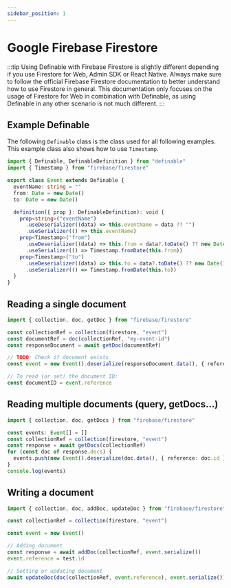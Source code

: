 ```yaml
---
sidebar_position: 1
---
```


# Google Firebase Firestore

:::tip
Using Definable with Firebase Firestore is slightly different depending if you use Firestore for Web, Admin SDK or React Native.
Always make sure to follow the official Firebase Firestore documentation to better understand how to use Firestore in general.
This documentation only focuses on the usage of Firestore for Web in combination with Definable, as using Definable in any other scenario is not much different.
:::

## Example Definable

The following `Definable` class is the class used for all following examples.
This example class also shows how to use `Timestamp`.

```ts
import { Definable, DefinableDefinition } from "definable"
import { Timestamp } from "firebase/firestore"

export class Event extends Definable {
  eventName: string = ""
  from: Date = new Date()
  to: Date = new Date()

  definition({ prop }: DefinableDefinition): void {
    prop<string>("eventName")
      .useDeserializer((data) => this.eventName = data ?? "")
      .useSerializer(() => this.eventName)
    prop<Timestamp>("from")
      .useDeserializer((data) => this.from = data?.toDate() ?? new Date())
      .useSerializer(() => Timestamp.fromDate(this.from))
    prop<Timestamp>("to")
      .useDeserializer((data) => this.to = data?.toDate() ?? new Date())
      .useSerializer(() => Timestamp.fromDate(this.to))
  }
}
```

## Reading a single document

```ts
import { collection, doc, getDoc } from "firebase/firestore"

const collectionRef = collection(firestore, "event")
const documentRef = doc(collectionRef, "my-event-id")
const responseDocument = await getDoc(documentRef)

// TODO: Check if document exists
const event = new Event().deserialize(responseDocument.data(), { reference: responseDocument.id })

// To read (or set) the document ID:
const documentID = event.reference
```

## Reading multiple documents (query, getDocs...)

```ts
import { collection, doc, getDocs } from "firebase/firestore"

const events: Event[] = []
const collectionRef = collection(firestore, "event")
const response = await getDocs(collectionRef)
for (const doc of response.docs) {
  events.push(new Event().deserialize(doc.data(), { reference: doc.id }))
}
console.log(events)
```

## Writing a document
```ts
import { collection, doc, addDoc, updateDoc } from "firebase/firestore"

const collectionRef = collection(firestore, "event")

const event = new Event()

// Adding document
const response = await addDoc(collectionRef, event.serialize())
event.reference = test.id

// Setting or updating document
await updateDoc(doc(collectionRef, event.reference), event.serialize())
```